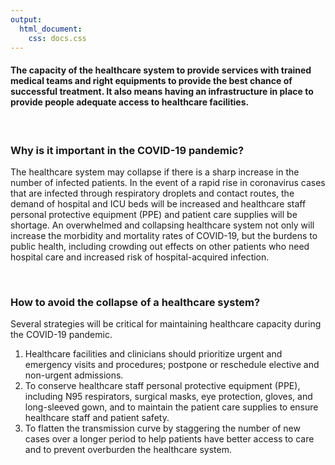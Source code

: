 ```yaml
---
output: 
  html_document:
    css: docs.css
---
```



#### The capacity of the healthcare system to provide services with trained medical teams and right equipments to provide the best chance of successful treatment. It also means having an infrastructure in place to provide people adequate access to healthcare facilities. 

\

### Why is it important in the COVID-19 pandemic?
The healthcare system may collapse if there is a sharp increase in the number of infected patients. In the event of a rapid rise in coronavirus cases that are infected through respiratory droplets and contact routes, the demand of hospital and ICU beds will be increased and healthcare staff personal protective equipment (PPE) and patient care supplies will be shortage. An overwhelmed and collapsing healthcare system not only will increase the morbidity and mortality rates of COVID-19, but the burdens to public health, including crowding out effects on other patients who need hospital care and increased risk of hospital-acquired infection.

\

### How to avoid the collapse of a healthcare system?
Several strategies will be critical for maintaining healthcare capacity during the COVID-19 pandemic. 

1. Healthcare facilities and clinicians should prioritize urgent and emergency visits and procedures; postpone or reschedule elective and non-urgent admissions.
2. To conserve healthcare staff personal protective equipment (PPE), including N95 respirators, surgical masks, eye protection, gloves, and long-sleeved gown, and to maintain the patient care supplies to ensure healthcare staff and patient safety. 
3. To flatten the transmission curve by staggering the number of new cases over a longer period to help patients have better access to care and to prevent overburden the healthcare system. 
